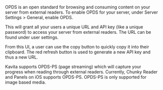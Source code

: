 OPDS is an open standard for browsing and consuming content on your server from external readers. To enable OPDS for your server, under Server Settings > General, enable OPDS.


This will grant all your users a unique URL and API key (like a unique password) to access your server from external readers. The URL can be found under user settings.


From this UI, a user can use the copy button to quickly copy it into their clipboard. The red refresh button is used to generate a new API key and thus a new URL.

Kavita supports OPDS-PS (page streaming) which will capture your progress when reading through external readers. Currently, Chunky Reader and Panels on iOS supports OPDS-PS. OPDS-PS is only supported for image based media.